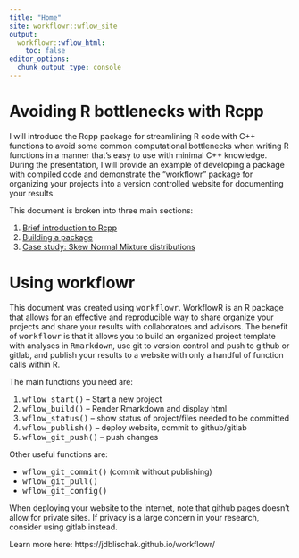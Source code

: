 ```yaml
---
title: "Home"
site: workflowr::wflow_site
output:
  workflowr::wflow_html:
    toc: false
editor_options:
  chunk_output_type: console
---
```


# Avoiding R bottlenecks with Rcpp

I will introduce the Rcpp package for streamlining R code with C++ functions
to avoid some common computational bottlenecks when writing R functions in a
manner that's easy to use with minimal C++ knowledge. During the presentation,
I will provide an example of developing a package with compiled code and
demonstrate the "workflowr" package for organizing your projects into a
version controlled website for documenting your results.

This document is broken into three main sections: 

1. [Brief introduction to Rcpp](intro.html)
1. [Building a package](packages.html)
1. [Case study: Skew Normal Mixture distributions](sn_mix.html)

# Using workflowr
This document was created using <tt>workflowr</tt>. WorkflowR is an R package
that allows for an effective and reproducible way to share organize your projects
and share your results with collaborators and advisors. The benefit of <tt>workflowr</tt>
is that it allows you to build an organized project template with analyses in
<tt>Rmarkdown</tt>, use git to version control and push to github or gitlab, and
publish your results to a website with only a handful of function calls within R.

The main functions you need are:

1. <tt>wflow_start()</tt> -- Start a new project
1. <tt>wflow_build()</tt> -- Render Rmarkdown and display html
1. <tt>wflow_status()</tt> -- show status of project/files needed to be committed
1. <tt>wflow_publish()</tt> -- deploy website, commit to github/gitlab
1. <tt>wflow_git_push()</tt> -- push changes

Other useful functions are:

* <tt>wflow_git_commit()</tt> (commit without publishing)
* <tt>wflow_git_pull()</tt>
* <tt>wflow_git_config()</tt>

When deploying your website to the internet, note that github pages doesn't allow
for private sites. If privacy is a large concern in your research, consider using
gitlab instead.

Learn more here: https://jdblischak.github.io/workflowr/
